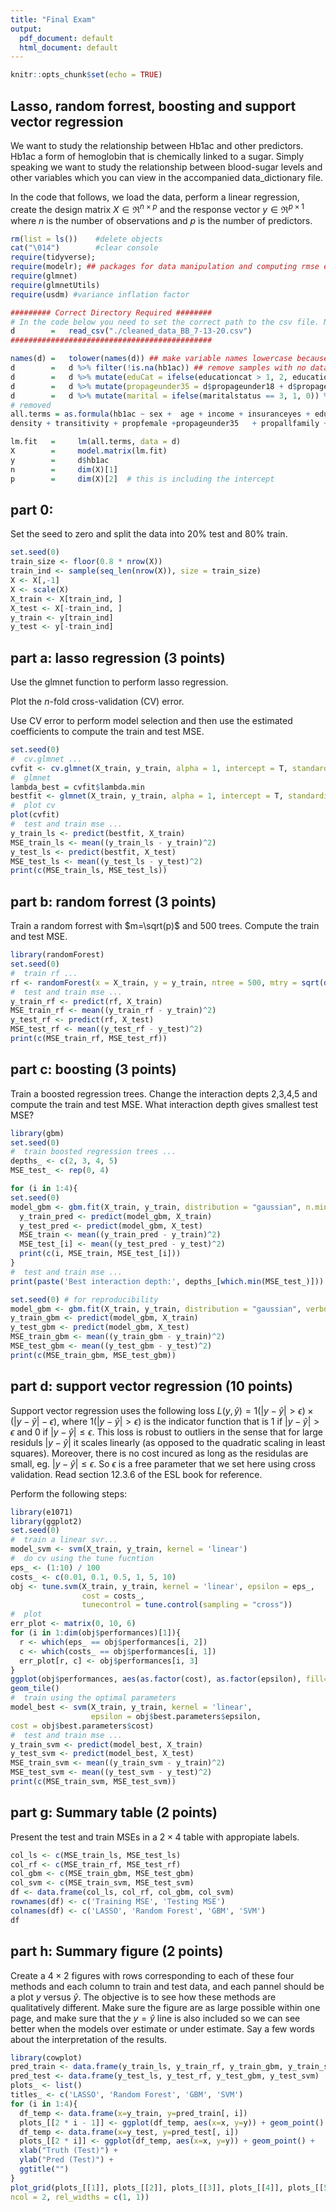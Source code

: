 ```yaml
---
title: "Final Exam"
output:
  pdf_document: default
  html_document: default
---
```


```r
knitr::opts_chunk$set(echo = TRUE)
```

## Lasso, random forrest, boosting and support vector regression
We want to study the relationship between Hb1ac and other predictors. Hb1ac a form of hemoglobin that is chemically linked to a sugar. Simply speaking we want to study the relationship between blood-sugar levels and other variables which you can view in the accompanied data_dictionary file. 

In the code that follows, we load the data, perform a linear regression, create the design matrix $X \in \Re^{n \times p}$ and the response vector $y \in \Re^{p \times 1}$ where $n$ is the number of observations and $p$ is the number of predictors.


```r
rm(list = ls())    #delete objects
cat("\014")        #clear console
require(tidyverse); 
require(modelr); ## packages for data manipulation and computing rmse easily.
require(glmnet)
require(glmnetUtils)
require(usdm) #variance inflation factor

######### Correct Directory Required ########
# In the code below you need to set the correct path to the csv file. Note that `.` means the directory you are currrently at. You can get your workign directory by running `getwd` and setting it by `setwd  functions.
d        =   read_csv("./cleaned_data_BB_7-13-20.csv")
#############################################

names(d) =   tolower(names(d)) ## make variable names lowercase because it's easier.
d        =   d %>% filter(!is.na(hb1ac)) ## remove samples with no data on response variable
d        =   d %>% mutate(eduCat = ifelse(educationcat > 1, 2, educationcat)) %>% mutate(educationcat = NULL)
d        =   d %>% mutate(propageunder35 = d$propageunder18 + d$propage18to34) 
d        =   d %>% mutate(marital = ifelse(maritalstatus == 3, 1, 0)) %>% mutate(maritalstatus = NULL) ## truncate categorical maritalstatus variable into new `marital` variable, remove original 
# removed  
all.terms = as.formula(hb1ac ~ sex +  age + income + insuranceyes + eduCat + yearsresidencyusa + marin  + marital+ ipaq + mealplanning + foodshopping  + foodsecuritydichotomous + snap  + bmi + k6    + agemigrant + kcal +
density + transitivity + propfemale +propageunder35   + propallfamily +  propclosefamily +  propfriend +  relatdiversity +  propbcmexcsamr +  propengspk +  propliveothctry +  propsamehh+ propsamehhornh+ propbcmexliveoc +  propbcmxscamliveoc +  propcloseliveoc +  propstusacult +    propcntcdaily+ propcntcdaywk +  propclose + propeathealthy +  propeattrad +  propeatamer +  propobese +  propobeseow +  propinfad  +  propeatwith +  propeatwithhealthy +  propeatwithtrad +  propeatwithamer + propencour + propeithersuppt + propbothsuppt + propactwith + propdiabetes +  propchurch + constraint + workingyes    +  homemakeryes + loseweight + generalhealth10 + acculturativestress1 + aculturativestress2 + aculturativestress3 + aculturativestress4 + aculturativestress5 + aculturativestress6 + aculturativestress7 + aculturativestress8 + aculturativestress9 + propdifficult) 

lm.fit   =     lm(all.terms, data = d)
X        =     model.matrix(lm.fit)
y        =     d$hb1ac
n        =     dim(X)[1]
p        =     dim(X)[2]  # this is including the intercept

```


## part 0:
Set the seed to zero and split the data into $20\%$ test and $80\%$ train.
```r
set.seed(0)
train_size <- floor(0.8 * nrow(X))
train_ind <- sample(seq_len(nrow(X)), size = train_size)
X <- X[,-1]
X <- scale(X)
X_train <- X[train_ind, ]
X_test <- X[-train_ind, ]
y_train <- y[train_ind]
y_test <- y[-train_ind]
```

## part a: lasso regression (3 points)
Use the glmnet function  to perform lasso regression. 

Plot the $n$-fold cross-validation (CV) error.

Use CV error to perform model selection and then use the estimated coefficients to compute the train and test MSE. 


```r
set.seed(0)
#  cv.glmnet ...
cvfit <- cv.glmnet(X_train, y_train, alpha = 1, intercept = T, standardize = F, nfolds = length(y_train))
#  glmnet
lambda_best = cvfit$lambda.min
bestfit <- glmnet(X_train, y_train, alpha = 1, intercept = T, standardize = F, lambda = lambda_best)
#  plot cv
plot(cvfit)
#  test and train mse ...
y_train_ls <- predict(bestfit, X_train)
MSE_train_ls <- mean((y_train_ls - y_train)^2)
y_test_ls <- predict(bestfit, X_test)
MSE_test_ls <- mean((y_test_ls - y_test)^2)
print(c(MSE_train_ls, MSE_test_ls))
```

## part b: random forrest (3 points)
Train a random forrest with $m=\sqrt(p)$ and 500 trees. Compute the train and test MSE. 

```r
library(randomForest)
set.seed(0)
#  train rf ...
rf <- randomForest(x = X_train, y = y_train, ntree = 500, mtry = sqrt(dim(X_train)[2]))
#  test and train mse ...
y_train_rf <- predict(rf, X_train)
MSE_train_rf <- mean((y_train_rf - y_train)^2)
y_test_rf <- predict(rf, X_test)
MSE_test_rf <- mean((y_test_rf - y_test)^2)
print(c(MSE_train_rf, MSE_test_rf))
```

## part c: boosting (3 points)
Train a boosted regression trees. Change the interaction depts 2,3,4,5 and compute the train and test MSE. What interaction depth gives smallest test MSE?


```r
library(gbm)
set.seed(0)
#  train boosted regression trees ...
depths_ <- c(2, 3, 4, 5)
MSE_test_ <- rep(0, 4)

for (i in 1:4){
set.seed(0)
model_gbm <- gbm.fit(X_train, y_train, distribution = "gaussian", n.minobsinnode = 1, verbose = FALSE, interaction.depth = depths_[i])
  y_train_pred <- predict(model_gbm, X_train)
  y_test_pred <- predict(model_gbm, X_test)
  MSE_train <- mean((y_train_pred - y_train)^2)
  MSE_test_[i] <- mean((y_test_pred - y_test)^2)
  print(c(i, MSE_train, MSE_test_[i]))
}
#  test and train mse ...
print(paste('Best interaction depth:', depths_[which.min(MSE_test_)]))

set.seed(0) # for reproducibility
model_gbm <- gbm.fit(X_train, y_train, distribution = "gaussian", verbose = FALSE, interaction.depth = depths_[which.min(MSE_test_)]) 
y_train_gbm <- predict(model_gbm, X_train)
y_test_gbm <- predict(model_gbm, X_test)
MSE_train_gbm <- mean((y_train_gbm - y_train)^2)
MSE_test_gbm <- mean((y_test_gbm - y_test)^2)
print(c(MSE_train_gbm, MSE_test_gbm))
```

## part d: support vector regression (10 points)
Support vector regression uses the following loss $L(y,\hat y) = 1(|y-\hat y| > \epsilon) \times (|y-\hat y| - \epsilon)$, where $1(|y-\hat y| > \epsilon)$ is the indicator function that is 1 if $|y-\hat y| > \epsilon$ and 0 if $|y-\hat y| \leq \epsilon$. This loss is robust to outliers in the sense that for large residuls $|y-\hat y|$ it scales linearly (as opposed to the quadratic scaling in least squares). Moreover, there is no cost incured as long as the residulas are small, eg. $|y-\hat y| \leq \epsilon$. So $\epsilon$ is a free parameter that we set here using cross validation. Read section 12.3.6 of the ESL book for reference.



Perform the following steps:
\begin{itemize}
\item Use a linear kernel. 
\item Perform cross validation on a grid of values $\epsilon=0.01, 0.02, 0.03, \cdots, 0.1$ and cost$=0.01, 0.1, 0.5, 1, 5, 10$ values ....
\item What is the loss used in the cross validation (CV)?
\item Plot the cross validation heat map.
\item Train a linear kernel support vector regression using the optimal parameters selected using CV.
\item Does the local minimum CV happens at the boudary of the map?  If yes, how would you change $\epsilon=0.01, 0.02, 0.03, \cdots, 0.1$ and cost$=0.01, 0.1, 0.5, 1, 5, 10$ values so that CV heatmap might possibly includ a local minimum? 
\item Compute the train and test error.
\end{itemize}




```r
library(e1071)
library(ggplot2)
set.seed(0)
#  train a linear svr...
model_svm <- svm(X_train, y_train, kernel = 'linear')
#  do cv using the tune fucntion
eps_ <- (1:10) / 100
costs_ <- c(0.01, 0.1, 0.5, 1, 5, 10)
obj <- tune.svm(X_train, y_train, kernel = 'linear', epsilon = eps_,
                cost = costs_,
                tunecontrol = tune.control(sampling = "cross"))
#  plot 
err_plot <- matrix(0, 10, 6)
for (i in 1:dim(obj$performances)[1]){
  r <- which(eps_ == obj$performances[i, 2])
  c <- which(costs_ == obj$performances[i, 1])
  err_plot[r, c] <- obj$performances[i, 3]
}
ggplot(obj$performances, aes(as.factor(cost), as.factor(epsilon), fill= error)) +
geom_tile()
#  train using the optimal parameters
model_best <- svm(X_train, y_train, kernel = 'linear',
                  epsilon = obj$best.parameters$epsilon,
cost = obj$best.parameters$cost)
#  test and train mse ...
y_train_svm <- predict(model_best, X_train)
y_test_svm <- predict(model_best, X_test)
MSE_train_svm <- mean((y_train_svm - y_train)^2)
MSE_test_svm <- mean((y_test_svm - y_test)^2)
print(c(MSE_train_svm, MSE_test_svm))
```

## part g: Summary table (2 points)
Present the test and train MSEs in a $2 \times 4$ table with appropiate labels.
```r
col_ls <- c(MSE_train_ls, MSE_test_ls)
col_rf <- c(MSE_train_rf, MSE_test_rf)
col_gbm <- c(MSE_train_gbm, MSE_test_gbm)
col_svm <- c(MSE_train_svm, MSE_test_svm)
df <- data.frame(col_ls, col_rf, col_gbm, col_svm)
rownames(df) <- c('Training MSE', 'Testing MSE')
colnames(df) <- c('LASSO', 'Random Forest', 'GBM', 'SVM')
df
```

## part h: Summary figure (2 points)
Create a $4 \times 2$ figures with rows corresponding to each of these four methods and each column to train and test data, and each pannel should be a plot $y$ versus $\hat y$. The objective is to see how these methods are qualitatively different. Make sure the figure are as large possible within one page, and make sure that the $y=\hat y$ line is also included so we can see better when the models over estimate or under estimate. Say a few words about the interpretation of the results.

```r
library(cowplot)
pred_train <- data.frame(y_train_ls, y_train_rf, y_train_gbm, y_train_svm)
pred_test <- data.frame(y_test_ls, y_test_rf, y_test_gbm, y_test_svm)
plots_ <- list()
titles_ <- c('LASSO', 'Random Forest', 'GBM', 'SVM')
for (i in 1:4){
  df_temp <- data.frame(x=y_train, y=pred_train[, i])
  plots_[[2 * i - 1]] <- ggplot(df_temp, aes(x=x, y=y)) + geom_point() + xlab("Truth (Train)") + ylab("Pred (Train)") + ggtitle(titles_[i])
  df_temp <- data.frame(x=y_test, y=pred_test[, i])
  plots_[[2 * i]] <- ggplot(df_temp, aes(x=x, y=y)) + geom_point() +
  xlab("Truth (Test)") +
  ylab("Pred (Test)") +
  ggtitle("")
}
plot_grid(plots_[[1]], plots_[[2]], plots_[[3]], plots_[[4]], plots_[[5]], plots_[[6]], plots_[[7]], plots_[[8]],
ncol = 2, rel_widths = c(1, 1))

```


